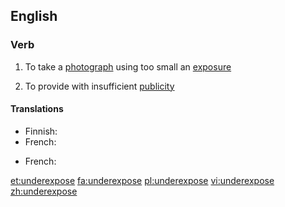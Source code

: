 ==English==

===Verb===
{{en-verb|underexpos|ing}}

#{{photography}} To take a [[photograph]] using too small an [[exposure]]
# To provide with insufficient [[publicity]]

====Translations====
{{trans-top|in photography}}
*Finnish: {{t-|fi|alivalottaa}}
*French: {{t+|fr|sous-exposer}}
{{trans-mid}}
{{trans-bottom}}

{{trans-top|to provide with insufficient publicity}}
*French: {{t+|fr|sous-exposer}}
{{trans-mid}}
{{trans-bottom}}

[[et:underexpose]]
[[fa:underexpose]]
[[pl:underexpose]]
[[vi:underexpose]]
[[zh:underexpose]]